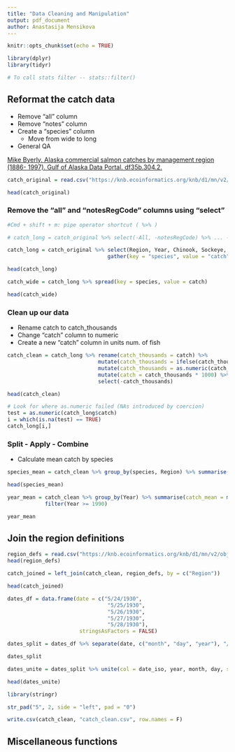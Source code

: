 ```yaml
---
title: "Data Cleaning and Manipulation"
output: pdf_document
author: Anastasija Mensikova
---
```


```r
knitr::opts_chunk$set(echo = TRUE)
```

```r
library(dplyr)
library(tidyr)

# To call stats filter -- stats::filter()
```


## Reformat the catch data

* Remove "all" column
* Remove "notes" column
* Create a "species" column
    - Move from wide to long
* General QA


[Mike Byerly. Alaska commercial salmon catches by management region (1886- 1997). Gulf of Alaska Data Portal. df35b.304.2.](https://knb.ecoinformatics.org/view/df35b.304.2)

```r
catch_original = read.csv("https://knb.ecoinformatics.org/knb/d1/mn/v2/object/df35b.302.1", stringsAsFactors = FALSE)

head(catch_original)
```


### Remove the "all" and "notesRegCode" columns using "select"

```r
#Cmd + shift + m: pipe operator shortcut ( %>% )

# catch_long = catch_original %>% select(-All, -notesRegCode) %>% ... --> this will be the same

catch_long = catch_original %>% select(Region, Year, Chinook, Sockeye, Coho, Pink, Chum) %>% 
                                gather(key = "species", value = "catch", -Region, -Year)

head(catch_long)
```

```r
catch_wide = catch_long %>% spread(key = species, value = catch)

head(catch_wide)
```


### Clean up our data

* Rename catch to catch_thousands
* Change "catch" column to numeric
* Create a new "catch" column in units num. of fish


```r
catch_clean = catch_long %>% rename(catch_thousands = catch) %>%
                             mutate(catch_thousands = ifelse(catch_thousands == "I", 1, catch_thousands)) %>% 
                             mutate(catch_thousands = as.numeric(catch_thousands)) %>% 
                             mutate(catch = catch_thousands * 1000) %>% 
                             select(-catch_thousands)

head(catch_clean)
```


```r
# Look for where as.numeric failed (NAs introduced by coercion)
test = as.numeric(catch_long$catch)
i = which(is.na(test) == TRUE)
catch_long[i,]
```


### Split - Apply - Combine

* Calculate mean catch by species


```r
species_mean = catch_clean %>% group_by(species, Region) %>% summarise(catch_mean = mean(catch), num_obs = n())

head(species_mean)
```


```r
year_mean = catch_clean %>% group_by(Year) %>% summarise(catch_mean = mean(catch)) %>% arrange(-catch_mean) %>% 
            filter(Year >= 1990)

year_mean
```



## Join the region definitions

```r
region_defs = read.csv("https://knb.ecoinformatics.org/knb/d1/mn/v2/object/df35b.303.1", stringsAsFactors = FALSE) %>% select(code, mgmtArea) %>% rename(Region = code)
head(region_defs)
```


```r
catch_joined = left_join(catch_clean, region_defs, by = c("Region"))

head(catch_joined)
```


```r
dates_df = data.frame(date = c("5/24/1930",
                                "5/25/1930",
                                "5/26/1930",
                                "5/27/1930",
                                "5/28/1930"),
                       stringsAsFactors = FALSE)

dates_split = dates_df %>% separate(date, c("month", "day", "year"), "/", remove = F)

dates_split
```


```r
dates_unite = dates_split %>% unite(col = date_iso, year, month, day, sep = "-")

head(dates_unite)
```


```r
library(stringr)

str_pad("5", 2, side = "left", pad = "0")
```


```r
write.csv(catch_clean, "catch_clean.csv", row.names = F)
```



## Miscellaneous functions

